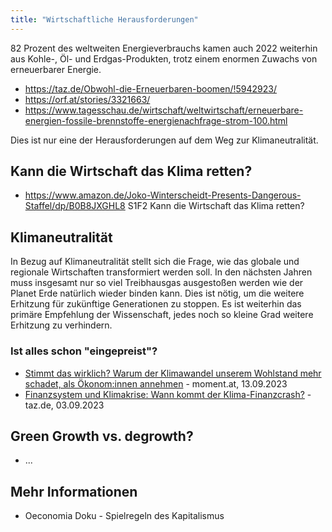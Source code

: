 ```yaml
---
title: "Wirtschaftliche Herausforderungen"
---
```


82 Prozent des weltweiten Energieverbrauchs kamen auch 2022 weiterhin aus Kohle-, Öl- und Erdgas-Produkten, trotz einem enormen Zuwachs von erneuerbarer Energie.

- https://taz.de/Obwohl-die-Erneuerbaren-boomen/!5942923/
- https://orf.at/stories/3321663/
- https://www.tagesschau.de/wirtschaft/weltwirtschaft/erneuerbare-energien-fossile-brennstoffe-energienachfrage-strom-100.html

Dies ist nur eine der Herausforderungen auf dem Weg zur Klimaneutralität.

## Kann die Wirtschaft das Klima retten?

- https://www.amazon.de/Joko-Winterscheidt-Presents-Dangerous-Staffel/dp/B0B8JXGHL8 S1F2 Kann die Wirtschaft das Klima retten?

## Klimaneutralität

In Bezug auf Klimaneutralität stellt sich die Frage, wie das globale und regionale Wirtschaften transformiert werden soll. In den nächsten Jahren muss insgesamt nur so viel Treibhausgas ausgestoßen
werden wie der Planet Erde natürlich wieder binden kann. Dies ist nötig, um die weitere Erhitzung für zukünftige Generationen zu stoppen. Es ist weiterhin das primäre Empfehlung der Wissenschaft, jedes noch so kleine Grad weitere Erhitzung zu verhindern.

### Ist alles schon "eingepreist"?

- [Stimmt das wirklich? Warum der Klimawandel unserem Wohlstand mehr schadet, als Ökonom:innen annehmen](https://www.moment.at/story/klimakrise-wohlstand-oekonomie) - moment.at, 13.09.2023
- [Finanzsystem und Klimakrise: Wann kommt der Klima-Finanzcrash?](https://taz.de/Finanzsystem-und-Klimakrise/!5954984/) - taz.de, 03.09.2023

## Green Growth vs. degrowth?

- ...

## Mehr Informationen

- Oeconomia Doku - Spielregeln des Kapitalismus
